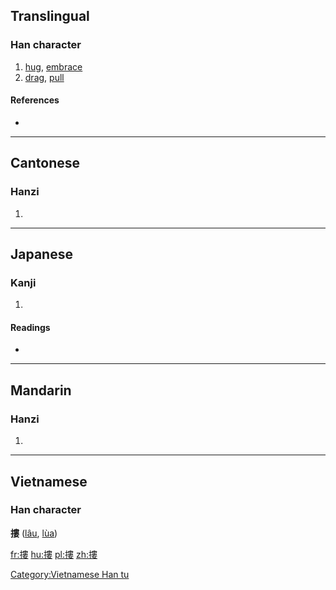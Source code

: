 {{also|搂}}
==Translingual==

===Han character===
{{Han char|rn=64|rad=手|as=11|sn=14|four=5504<sub>4</sub>|canj=手中中女 (QLLV)|ids=⿰[[扌]][[婁]]}}

# [[hug]], [[embrace]]
# [[drag]], [[pull]]

====References====
* {{Han ref|kx=0450.090|dkj=12595|dj=0800.280|hdz=31946.020|uh=645F|ud=25695|bh=BA4F|bd=47695}}

----

==Cantonese==

===Hanzi===
{{yue-hanzi|jyut=[[lau1]], [[lau2]], [[lau4]], [[lau5]]|y=lau1, lau2, lau4, lau5|sim=搂}}

# {{defn|lang=yue|sort=手11}}

----

==Japanese==

===Kanji===
{{ja-kanji|grade=|rs=手11}}

# {{defn|lang=ja|sort=手11}}

====Readings====
* {{ja-readings|on=[[ろう]] (rō), [[る]] (ru)|kun=[[ひく]] (hiku)}}

----

==Mandarin==

===Hanzi===
{{cmn-hanzi|sim=搂|pin=[[lǒu]] ([[lou3]]), [[lōu]] ([[lou1]]), [[lóu]] ([[lou2]])|wg=lou<sup>3</sup>, lou<sup>1</sup>, lou<sup>2</sup>}}

# {{defn|lang=cmn|sort=手11}}

----

==Vietnamese==
===Han character===
'''摟''' ([[lâu]], [[lùa]])

[[Category:Vietnamese Han tu]]

[[fr:摟]]
[[hu:摟]]
[[pl:摟]]
[[zh:摟]]